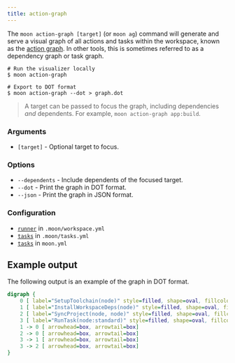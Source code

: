 ```yaml
---
title: action-graph
---
```



<VersionLabel version="1.15.0" header />

The `moon action-graph [target]` (or `moon ag`) command will generate and serve a visual graph of
all actions and tasks within the workspace, known as the
[action graph](../how-it-works/action-graph). In other tools, this is sometimes referred to as a
dependency graph or task graph.

```shell
# Run the visualizer locally
$ moon action-graph

# Export to DOT format
$ moon action-graph --dot > graph.dot
```

> A target can be passed to focus the graph, including dependencies _and_ dependents. For example,
> `moon action-graph app:build`.

### Arguments

- `[target]` - Optional target to focus.

### Options

- `--dependents` - Include dependents of the focused target.
- `--dot` - Print the graph in DOT format.
- `--json` - Print the graph in JSON format.

### Configuration

- [`runner`](../config/workspace#runner) in `.moon/workspace.yml`
- [`tasks`](../config/tasks#tasks) in `.moon/tasks.yml`
- [`tasks`](../config/project#tasks) in `moon.yml`

## Example output

The following output is an example of the graph in DOT format.

```dot
digraph {
    0 [ label="SetupToolchain(node)" style=filled, shape=oval, fillcolor=black, fontcolor=white]
    1 [ label="InstallWorkspaceDeps(node)" style=filled, shape=oval, fillcolor=gray, fontcolor=black]
    2 [ label="SyncProject(node, node)" style=filled, shape=oval, fillcolor=gray, fontcolor=black]
    3 [ label="RunTask(node:standard)" style=filled, shape=oval, fillcolor=gray, fontcolor=black]
    1 -> 0 [ arrowhead=box, arrowtail=box]
    2 -> 0 [ arrowhead=box, arrowtail=box]
    3 -> 1 [ arrowhead=box, arrowtail=box]
    3 -> 2 [ arrowhead=box, arrowtail=box]
}
```
